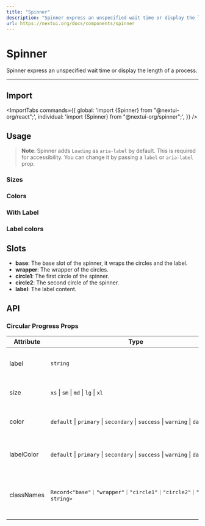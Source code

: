 ```yaml
---
title: "Spinner"
description: "Spinner express an unspecified wait time or display the length of a process."
url: https://nextui.org/docs/components/spinner
---
```


# Spinner

Spinner express an unspecified wait time or display the length of a process.

<ComponentLinks component="spinner" />

---

## Import

<ImportTabs
  commands={{
    global: 'import {Spinner} from "@nextui-org/react";',
    individual: 'import {Spinner} from "@nextui-org/spinner";',
  }}
/>

## Usage

<CodeDemo title="Usage" files={spinnerContent.usage} />

> **Note**: Spinner adds `Loading` as `aria-label` by default. This is required for accessibility. You can change it by passing a `label` or `aria-label` prop.

### Sizes

<CodeDemo title="Sizes" files={spinnerContent.sizes} />

### Colors

<CodeDemo title="Colors" files={spinnerContent.colors} />

### With Label

<CodeDemo title="With Label" files={spinnerContent.label} />

### Label colors

<CodeDemo title="Label colors" files={spinnerContent.labelColors} />

## Slots

- **base**: The base slot of the spinner, it wraps the circles and the label.
- **wrapper**: The wrapper of the circles.
- **circle1**: The first circle of the spinner.
- **circle2**: The second circle of the spinner.
- **label**: The label content.

## API

### Circular Progress Props

| Attribute  | Type                                                                        | Description                                              | Default   |
| ---------- | --------------------------------------------------------------------------- | -------------------------------------------------------- | --------- |
| label      | `string`                                                                    | The content to display as the label.                     | -         |
| size       | `xs` \| `sm` \| `md` \| `lg` \| `xl`                                        | The size of the spinner circles.                         | `md`      |
| color      | `default` \| `primary` \| `secondary` \| `success` \| `warning` \| `danger` | The color of the spinner circles.                        | `primary` |
| labelColor | `default` \| `primary` \| `secondary` \| `success` \| `warning` \| `danger` | The color of the spinner circles.                        | `default` |
| classNames | `Record<"base"｜"wrapper"｜"circle1"｜"circle2"｜"label", string>`          | Allows to set custom class names for the spinner slots. | -         |
